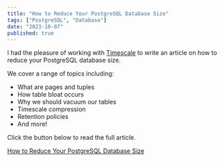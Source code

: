 ```yaml
---
title: "How to Reduce Your PostgreSQL Database Size"
tags: ["PostgreSQL", "Database"]
date: "2023-10-07"
published: true
---
```


I had the pleasure of working with [Timescale](https://www.timescale.com/) to
write an article on how to reduce your PostgreSQL database size. 

We cover a range of topics including:
<ul class="mt-[-16px] mb-8">
<li>What are pages and tuples</li>
<li>How table bloat occurs</li>
<li>Why we should vacuum our tables</li>
<li>Timescale compression</li>
<li>Retention policies</li>
<li>And more!</li>
</ul>

Click the button below to read the full article.

<a
  class="mt-4 opacity-90 hover:opacity-100 text-center font-bold px-6 py-4 rounded-md dark:bg-[#b3e3ff] dark:hover:bg-[#84acc5] bg-[#5755c9] hover:bg-[#1e1c63] text-white hover:text-white dark:text-black transform-gpu hover:scale-105 transition-all"
  href="https://www.timescale.com/blog/how-to-reduce-your-postgresql-database-size/">How to Reduce Your PostgreSQL Database Size</a>
